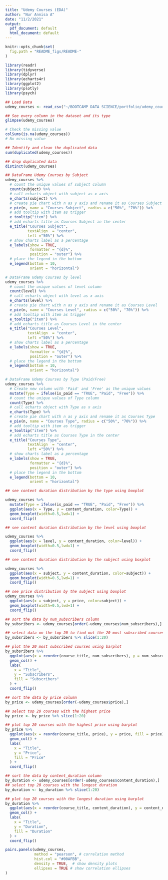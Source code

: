 ---
title: "Udemy Courses (EDA)"
author: "Nur Annisa A"
date: "11/2/2021"
output:
  pdf_document: default
  html_document: default
---

```{r, echo = FALSE}
knitr::opts_chunk$set(
  fig.path = "README_figs/README-"
)
```


```{r}
library(readr)
library(tidyverse)
library(dplyr)
library(echarts4r)
library(ggplot2)
library(plotly)
library(psych)

## Load Data
udemy_courses <- read_csv("~/BOOTCAMP DATA SCIENCE/portfolio/udemy_courses.csv")

## See every column in the dataset and its type
glimpse(udemy_courses)
```
```{r}
# Check the missing value
colSums(is.na(udemy_courses))
# No missing value
```

```{r}
## Identify and clean the duplicated data
sum(duplicated(udemy_courses))

## drop duplicated data
distinct(udemy_courses)
```
```{r}
## DataFrame Udemy Courses by Subject
udemy_courses %>% 
  # count the unique values of subject column 
  count(subject) %>%
  # call echarts object with subject as x axis
  e_charts(subject) %>% 
  # create pie chart with n as y axis and rename it as Courses Subject
  e_pie(n, name = "Courses Subject", radius = c("50%", "70%")) %>% 
  # add tooltip with item as trigger
  e_tooltip("item") %>% 
  # add echarts title as Courses Subject in the center
  e_title("Courses Subject",
          textAlign  = "center",
          left ="50%") %>%
  # show charts label as a percentage
  e_labels(show = TRUE,
           formatter = "{d}%",
           position = "outer") %>%
  # place the legend in the bottom 
  e_legend(bottom = 10, 
           orient = "horizontal")
```
```{r}
# DataFrame Udemy Courses by level
udemy_courses %>% 
  # count the unique values of level column 
  count(level) %>%
  # call echarts object with level as x axis
  e_charts(level) %>% 
  # create pie chart with n as y axis and rename it as Courses Level
  e_pie(n, name = "Courses Level", radius = c("50%", "70%")) %>% 
  # add tooltip with item as trigger
  e_tooltip("item") %>% 
  # add echarts title as Courses Level in the center
  e_title("Courses Level",
          textAlign  = "center",
          left ="50%") %>%
  # show charts label as a percentage
  e_labels(show = TRUE,
           formatter = "{d}%",
           position = "outer") %>%
  # place the legend in the bottom 
  e_legend(bottom = 10, 
           orient = "horizontal")
```
```{r}
# DataFrame Udemy Courses by Type (Paid/Free)
udemy_courses %>% 
  # Create new column with 'Paid' and 'Free' as the unique values
  mutate(Type = ifelse(is_paid == "TRUE", "Paid", "Free")) %>% 
  # count the unique values of Type column 
  count(Type) %>%
  # call echarts object with Type as x axis
  e_charts(Type) %>% 
  # create pie chart with n as y axis and rename it as Courses Type
  e_pie(n, name = "Courses Type", radius = c("50%", "70%")) %>% 
  # add tooltip with item as trigger
  e_tooltip("item") %>% 
  # add echarts title as Courses Type in the center
  e_title("Courses Type",
          textAlign  = "center",
          left ="50%") %>%
  # show charts label as a percentage
  e_labels(show = TRUE,
           formatter = "{d}%",
           position = "outer") %>%
  # place the legend in the bottom 
  e_legend(bottom = 10, 
           orient = "horizontal")
```
```{r}
## see content duration distribution by the type using boxplot

udemy_courses %>% 
  mutate(Type = ifelse(is_paid == "TRUE", "Paid", "Free")) %>%
  ggplot(aes(x = Type, y = content_duration, color=Type)) +
  geom_boxplot(width=0.5,lwd=1) +
  coord_flip()
```
```{r}
## see content duration distribution by the level using boxplot 

udemy_courses %>% 
  ggplot(aes(x = level, y = content_duration, color=level)) +
  geom_boxplot(width=0.5,lwd=1) +
  coord_flip()
```
```{r}
## see content duration distribution by the subject using boxplot

udemy_courses %>% 
  ggplot(aes(x = subject, y = content_duration, color=subject)) +
  geom_boxplot(width=0.5,lwd=1) +
  coord_flip()
```
```{r}
## see price distribution by the subject using boxplot
udemy_courses %>% 
  ggplot(aes(x = subject, y = price, color=subject)) +
  geom_boxplot(width=0.5,lwd=1) +
  coord_flip()
```
```{r}
## sort the data by num_subscribers column
by_subsribers <- udemy_courses[order(-udemy_courses$num_subscribers),]

## select data on the top 20 to find out the 20 most subscribed courses
by_subsribers <- by_subsribers %>% slice(1:20)

## plot the 20 most subscribed courses using barplot
by_subsribers %>% 
  ggplot(aes(x = reorder(course_title, num_subscribers), y = num_subscribers, fill = num_subscribers)) + 
  geom_col() + 
  labs(
    x = "Title",
    y = "Subscribers",
    fill = "Subscribers"
  ) + 
  coord_flip()
```
```{r}
## sort the data by price column
by_price <- udemy_courses[order(-udemy_courses$price),]

## select top 20 courses with the highest price
by_price <- by_price %>% slice(1:20)

## plot top 20 courses with the highest price using barplot
by_price %>% 
  ggplot(aes(x = reorder(course_title, price), y = price, fill = price)) + 
  geom_col() + 
  labs(
    x = "Title",
    y = "Price",
    fill = "Price"
  ) + 
  coord_flip()
```
```{r}
## sort the data by content_duration column
by_duration <- udemy_courses[order(-udemy_courses$content_duration),]
## select top 20 courses with the longest duration
by_duration <- by_duration %>% slice(1:20)

## plot top 20 courses with the longest duration using barplot
by_duration %>% 
  ggplot(aes(x = reorder(course_title, content_duration), y = content_duration, fill = content_duration)) + 
  geom_col() + 
  labs(
    x = "Title",
    y = "Duration",
    fill = "Duration"
  ) + 
  coord_flip()
```

```{r}
pairs.panels(udemy_courses, 
             method = "pearson", # correlation method
             hist.col = "#00AFBB",
             density = TRUE,  # show density plots
             ellipses = TRUE # show correlation ellipses
)
```

